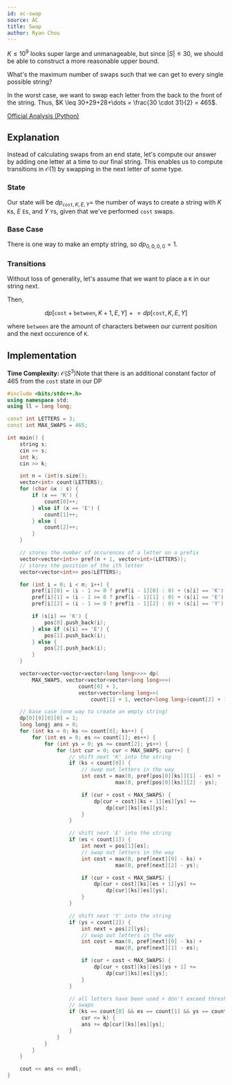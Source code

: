 ```yaml
---
id: ac-swap
source: AC
title: Swap
author: Ryan Chou
---
```


<Spoiler title="Hint 1">

$K \leq 10^9$ looks super large and unmanageable, but since $|S| \leq 30$, we should be able
to construct a more reasonable upper bound.

What's the maximum number of swaps such that we can get to every single possible string?

</Spoiler>

<Spoiler title="Answer to hint 1">

In the worst case, we want to swap each letter from the back to the front of the string.
Thus, $K \leq 30+29+28+\dots = \frac{30 \cdot 31}{2} = 465$.

</Spoiler>

<Spoiler title="Solution">

[Official Analysis (Python)](https://atcoder.jp/contests/abc227/editorial/2920)

## Explanation

Instead of calculating swaps from an end state, let's compute our answer by
adding one letter at a time to our final string. This enables us to compute
transitions in $\mathcal{O}(1)$ by swapping in the next letter of some type.

### State

Our state will be $dp_{\texttt{cost}, K, E, Y} =$
the number of ways to create a string with $K$ `K`s, $E$ `E`s, and
$Y$ `Y`s, given that we've performed $\texttt{cost}$ swaps.

### Base Case

There is one way to make an empty string, so $dp_{0,0,0,0} = 1$.

### Transitions

Without loss of generality, let's assume that we want to place a `K` in our string next.

Then,

$$
dp[\texttt{cost} + \texttt{between}, K + 1, E, Y] \mathrel{+}= dp[\texttt{cost},K,E,Y]
$$

where $\texttt{between}$ are the amount of characters between our current position and the next
occurence of `K`.

## Implementation

**Time Complexity:** $\mathcal{O}(S^3)$<Asterisk>Note that there is an additional constant
factor of $465$ from the $\texttt{cost}$ state in our DP</Asterisk>

<LanguageSection>
<CPPSection>

```cpp
#include <bits/stdc++.h>
using namespace std;
using ll = long long;

const int LETTERS = 3;
const int MAX_SWAPS = 465;

int main() {
	string s;
	cin >> s;
	int k;
	cin >> k;

	int n = (int)s.size();
	vector<int> count(LETTERS);
	for (char &x : s) {
		if (x == 'K') {
			count[0]++;
		} else if (x == 'E') {
			count[1]++;
		} else {
			count[2]++;
		}
	}

	// stores the number of occurences of a letter on a prefix
	vector<vector<int>> pref(n + 1, vector<int>(LETTERS));
	// stores the position of the ith letter
	vector<vector<int>> pos(LETTERS);

	for (int i = 0; i < n; i++) {
		pref[i][0] = (i - 1 >= 0 ? pref[i - 1][0] : 0) + (s[i] == 'K');
		pref[i][1] = (i - 1 >= 0 ? pref[i - 1][1] : 0) + (s[i] == 'E');
		pref[i][2] = (i - 1 >= 0 ? pref[i - 1][2] : 0) + (s[i] == 'Y');

		if (s[i] == 'K') {
			pos[0].push_back(i);
		} else if (s[i] == 'E') {
			pos[1].push_back(i);
		} else {
			pos[2].push_back(i);
		}
	}

	vector<vector<vector<vector<long long>>>> dp(
	    MAX_SWAPS, vector<vector<vector<long long>>>(
	                   count[0] + 1,
	                   vector<vector<long long>>(
	                       count[1] + 1, vector<long long>(count[2] + 1, 0))));

	// base case (one way to create an empty string)
	dp[0][0][0][0] = 1;
	long longj ans = 0;
	for (int ks = 0; ks <= count[0]; ks++) {
		for (int es = 0; es <= count[1]; es++) {
			for (int ys = 0; ys <= count[2]; ys++) {
				for (int cur = 0; cur < MAX_SWAPS; cur++) {
					// shift next 'K' into the string
					if (ks < count[0]) {
						// swap out letters in the way
						int cost = max(0, pref[pos[0][ks]][1] - es) +
						           max(0, pref[pos[0][ks]][2] - ys);

						if (cur + cost < MAX_SWAPS) {
							dp[cur + cost][ks + 1][es][ys] +=
							    dp[cur][ks][es][ys];
						}
					}

					// shift next 'E' into the string
					if (es < count[1]) {
						int next = pos[1][es];
						// swap out letters in the way
						int cost = max(0, pref[next][0] - ks) +
						           max(0, pref[next][2] - ys);

						if (cur + cost < MAX_SWAPS) {
							dp[cur + cost][ks][es + 1][ys] +=
							    dp[cur][ks][es][ys];
						}
					}

					// shift next 'Y' into the string
					if (ys < count[2]) {
						int next = pos[2][ys];
						// swap out letters in the way
						int cost = max(0, pref[next][0] - ks) +
						           max(0, pref[next][1] - es);

						if (cur + cost < MAX_SWAPS) {
							dp[cur + cost][ks][es][ys + 1] +=
							    dp[cur][ks][es][ys];
						}
					}

					// all letters have been used + don't exceed threshold for
					// swaps
					if (ks == count[0] && es == count[1] && ys == count[2] &&
					    cur <= k) {
						ans += dp[cur][ks][es][ys];
					}
				}
			}
		}
	}

	cout << ans << endl;
}
```

</CPPSection>
</LanguageSection>

</Spoiler>
